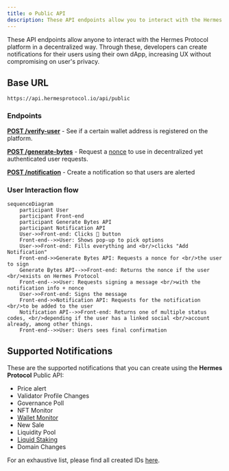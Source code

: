 ```yaml
---
title: ⚙️ Public API
description: These API endpoints allow you to interact with the Hermes Protocol platform. Through these, you can create notifications for users using your dApp, increasing your UX without compromising on user's privacy.
---
```



These API endpoints allow anyone to interact with the Hermes Protocol platform in a decentralized way. Through these, developers can create notifications for their users using their own dApp, increasing UX without compromising on user's privacy.

## Base URL

```
https://api.hermesprotocol.io/api/public
```

### Endpoints

[**POST /verify-user**](verify-user) - See if a certain wallet address is registered on the platform.

[**POST /generate-bytes**](generate-bytes) - Request a [nonce](https://www.okta.com/identity-101/nonce/) to use in decentralized yet authenticated user requests. 

[**POST /notification**](notification) - Create a notification so that users are alerted 

### User Interaction flow

```mermaid
sequenceDiagram
    participant User
    participant Front-end
    participant Generate Bytes API
    participant Notification API
    User->>Front-end: Clicks 🔔 button
    Front-end-->>User: Shows pop-up to pick options
    User->>Front-end: Fills everything and <br/>clicks "Add Notification"
    Front-end->>Generate Bytes API: Requests a nonce for <br/>the user to sign
    Generate Bytes API-->>Front-end: Returns the nonce if the user <br/>exists on Hermes Protocol
    Front-end-->>User: Requests signing a message <br/>with the notification info + nonce
    User->>Front-end: Signs the message
    Front-end->>Notification API: Requests for the notification <br/>to be added to the user
    Notification API-->>Front-end: Returns one of multiple status codes, <br/>depending if the user has a linked social <br/>account already, among other things.
    Front-end-->>User: Users sees final confirmation
```


## Supported Notifications

These are the supported notifications that you can create using the **Hermes Protocol** Public API:

- Price alert
- Validator Profile Changes
- Governance Poll
- NFT Monitor
- [Wallet Monitor](notification/wallet-monitor)
- New Sale
- Liquidity Pool
- [Liquid Staking](notification/liquid-staking) 
- Domain Changes


For an exhaustive list, please find all created IDs [here](ids).




